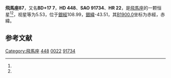 {{Starbox begin
| name = 飛馬座87
}}
{{Starbox observe
| epoch = [[J2000.0|J2000.0]]
| constell = [[飛馬座|飛馬座]]<ref name=SIMBAD>{{cite web
 | url=http://simbad.u-strasbg.fr/simbad/sim-id?Ident=HR+22
 | title =Pulsating variable Star
 | publisher=Centre de Données astronomiques de Strasbourg
 | work=SIMBAD
 | accessdate=2012-07-13}}</ref><ref name=DATA>{{cite web
 | url=http://vizier.u-strasbg.fr/viz-bin/VizieR-5?-out.add=.&-source=5050&-corr=PK=HR&-out.max=9999&HR=22
 | title=VizieR Detailed Page
 | accessdate=2012-07-13
 | archive-date=2016-03-04
 | archive-url=https://web.archive.org/web/20160304215455/http://vizier.u-strasbg.fr/viz-bin/VizieR-5?-out.add=.&-source=5050&-corr=PK=HR&-out.max=9999&HR=22
 | dead-url=no
 }}</ref>
| 星官 = 
| ra = {{RA|0|9|2.4}}<ref name=SIMBAD /><ref name=DATA />
| dec = {{DEC|+18|12|43}}<ref name=SIMBAD /><ref name=DATA />
| appmag_v = 5.53<ref name=SIMBAD /><ref name=DATA />
}}
{{Starbox character
| class = G9III<ref name=SIMBAD /><ref name=DATA />
| b-v = 1.04<ref name=SIMBAD /><ref name=DATA />
| u-b = <ref name=SIMBAD /><ref name=DATA />
| r-i = <ref name=SIMBAD /><ref name=DATA />
| variable = 
}}
{{Starbox astrometry
| radial_v = 
| prop_mo_ra = -23
| parallax = 
| p_error = 
}}
{{Starbox catalog
| names =BD+17 7，[[SAO星表|SAO]] 91734，[[HD星表|HD]] 448，[[HR星表|HR]] 22}}
{{Starbox reference |Simbad=HR+22}}
{{Starbox end}}

'''飛馬座87'''，又名'''BD+17 7'''，'''HD 448'''、'''SAO 91734'''、'''HR 22'''，是[[飛馬座|飛馬座]]的一颗恒星<ref name=SIMBAD /><ref name=DATA />，视星等为5.53，位于[[銀道座標系|銀經]]108.99，[[銀道座標系|銀緯]]-43.51，其[[B1900.0|B1900.0]]坐标为赤經{{RA|0|3|52.8}}，赤緯{{DEC|+17|-43.51|22}}。

== 参考文献 ==
{{reflist}}

{{飞马座恒星}}

[[Category:飛馬座|Category:飛馬座]]
[[Category:HD和HDE天體|448]]
[[Category:HR天體|0022]]
[[Category:SAO天體|91734]]

{{star-stub}}